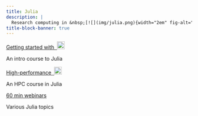 ```yaml
---
title: Julia
description: |
  Research computing in &nbsp;[![](img/julia.png){width="2em" fig-alt="noshadow"}](https://julialang.org/)
title-block-banner: true
---
```


:::{layout="[[5, 5], [5, -5]]"}

:::{.card2 .mb-3}

:::{.card-body2}

[Getting started with &nbsp;![](img/julia.png){width="1.5em" fig-alt="noshadow"}](top_intro.qmd){.card-title2 .stretched-link}

[An intro course to Julia]{.text-muted}

:::

:::

:::{.card2 .mb-3}

:::{.card-body2}

[High-performance &nbsp;![](img/julia.png){width="1.5em" fig-alt="noshadow"}](top_hpc.qmd){.card-title2 .stretched-link}

[An HPC course in Julia]{.text-muted}

:::

:::

:::{.card3 .mb-3}

:::{.card-body2}

[60 min webinars](wb_makie.qmd){.card-title2 .stretched-link}

[Various Julia topics]{.text-muted}

:::

:::

::::
